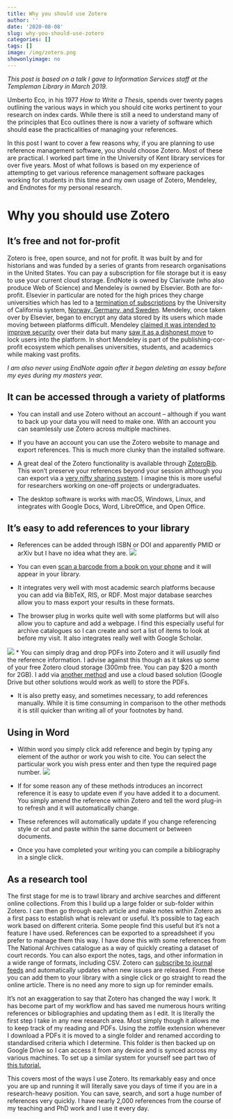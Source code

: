 ```yaml
---
title: Why you should use Zotero
author: ''
date: '2020-08-08'
slug: why-you-should-use-zotero
categories: []
tags: []
image: /img/zotero.png
showonlyimage: no
---
```

*This post is based on a talk I gave to Information Services staff at the Templeman Library in March 2019.*

Umberto Eco, in his 1977 *How to Write a Thesis*, spends over twenty pages outlining the various ways in which you should cite works pertinent to your research on index cards. While there is still a need to understand many of the principles that Eco outlines there is now a variety of software which should ease the practicalities of managing your references.

In this post I want to cover a few reasons why, if you are planning to use reference management software, you should choose Zotero. Most of these are practical. I worked part time in the University of Kent library services for over five years. Most of what follows is based on my experience of attempting to get various reference management software packages working for students in this time and my own usage of Zotero, Mendeley, and Endnotes for my personal research.


# Why you should use Zotero

## It’s free and not for-profit
Zotero is free, open source, and not for profit. It was built by and for historians and was funded by a series of grants from research organisations in the United States. You can pay a subscription for file storage but it is easy to use your current cloud storage. EndNote is owned by Clarivate (who also produce Web of Science) and Mendeley is owned by Elsevier. Both are for-profit. Elsevier in particular are noted for the high prices they charge universities which has led to a [termination of subscriptions](https://www.nature.com/articles/d41586-019-00758-x) by the University of California system, [Norway, Germany, and Sweden](https://www.insidehighered.com/quicktakes/2019/03/13/norwegian-universities-ditch-elsevier). Mendeley, once taken over by Elsevier, began to encrypt any data stored by its users which made moving between platforms difficult. Mendeley [claimed it was intended to improve security](https://www.zotero.org/support/kB/mendeley_import) over their data but many [saw it as a dishonest move](https://eighty-twenty.org/2018/06/13/mendeley-encrypted-db) to lock users into the platform. In short Mendeley is part of the publishing-cor-profit ecosystem which penalises universities, students, and academics while making vast profits.

*I am also never using EndNote again after it began deleting an essay before my eyes during my masters year.*


## It can be accessed through a variety of platforms


* You can install and use Zotero without an account – although if you want to back up your data you will need to make one. With an account you can seamlessly use Zotero across multiple machines.

* If you have an account you can use the Zotero website to manage and export references. This is much more clunky than the installed software.

* A great deal of the Zotero functionality is available through [ZoteroBib](https://zbib.org/). This won’t preserve your references beyond your session although you can export via a [very nifty sharing system](https://zbib.org/faq#where-is-my-bibliography-stored). I imagine this is more useful for researchers working on one-off projects or undergraduates.

* The desktop software is works with macOS, Windows, Linux, and integrates with Google Docs, Word, LibreOffice, and Open Office.


## It’s easy to add references to your library
* References can be added through ISBN or DOI and apparently PMID or arXiv but I have no idea what they are.
![](/img/addReference.png)

* You can even [scan a barcode from a book on your phone](https://www.zotero.org/blog/scan-books-into-zotero-from-your-iphone-or-ipad/) and it will appear in your library.

* It integrates very well with most academic search platforms because you can add via BibTeX, RIS, or RDF. Most major database searches allow you to mass export your results in these formats.

* The browser plug in works quite well with some platforms but will also allow you to capture and add a webpage. I find this especially useful for archive catalogues so I can create and sort a list of items to look at before my visit. It also integrates really well with Google Scholar.

![](/img/ZoteroGoogle.PNG)
* You can simply drag and drop PDFs into Zotero and it will *usually* find the reference information. I advise against this though as it takes up some of your free Zotero cloud storage (300mb free. You can pay $20 a month for 2GB). I add via [another method](https://www.researchgate.net/publication/325828616_Tutorial_The_Best_Reference_Manager_Setup_Zotero_ZotFile_Cloud_Storage) and use a cloud based solution (Google Drive but other solutions would work as well) to store the PDFs.

* It is also pretty easy, and sometimes necessary, to add references manually. While it is time consuming in comparison to the other methods it is still quicker than writing all of your footnotes by hand.

## Using in Word
* Within word you simply click add reference and begin by typing any element of the author or work you wish to cite. You can select the particular work you wish press enter and then type the required page number.
![](/img/wordPlugin.PNG)

* If for some reason any of these methods introduces an incorrect reference it is easy to update even if you have added it to a document. You simply amend the reference within Zotero and tell the word plug-in to refresh and it will automatically change.

* These references will automatically update if you change referencing style or cut and paste within the same document or between documents.

* Once you have completed your writing you can compile a bibliography in a single click.

## As a research tool
The first stage for me is to trawl library and archive searches and different online collections. From this I build up a large folder or sub-folder within Zotero. I can then go through each article and make notes within Zotero as a first pass to establish what is relevant or useful. It's possible to tag each work based on different criteria. Some people find this useful but it’s not a feature I have used. References can be exported to a spreadsheet if you prefer to manage them this way. I have done this with some references from The National Archives catalogue as a way of quickly creating a dataset of court records. You can also export the notes, tags, and other information in a wide range of formats, including CSV.
Zotero can [subscribe to journal feeds](https://www.zotero.org/support/feeds) and automatically updates when new issues are released. From these you can add them to your library with a single click or go straight to read the  online article. There is no need any more to sign up for reminder emails.

It's not an exaggeration to say that Zotero has changed the way I work. It has become part of my workflow and has saved me numerous hours writing references or bibliographies and updating them as I edit. It is literally the first step I take in any new research area. Most simply though it allows me to keep track of my reading and PDFs. Using the zotfile extension whenever I download a PDFs it is moved to a single folder and renamed according to standardised criteria which I determine. This folder is then backed up on Google Drive so I can access it from any device and is synced across my various machines. To set up a similar system for yourself see part two of [this tutorial.](https://www.researchgate.net/publication/325828616_Tutorial_The_Best_Reference_Manager_Setup_Zotero_ZotFile_Cloud_Storage) 

This covers most of the ways I use Zotero. Its remarkably easy and once you are up and running it will literally save you days of time if you are in a research-heavy position. You can save, search, and sort a huge number of references very quickly. I have nearly 2,000 references from the course of my teaching and PhD work and I use it every day.
